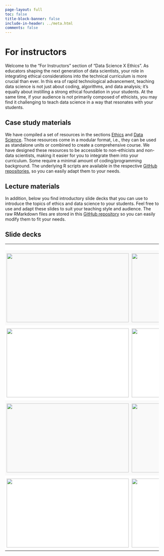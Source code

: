```yaml
---
page-layout: full
toc: false
title-block-banner: false
include-in-header: ../meta.html
comments: false
---
```


# For instructors

Welcome to the "For Instructors" section of "Data Science X Ethics". As educators shaping the next generation of data scientists, your role in integrating ethical considerations into the technical curriculum is more crucial than ever. In this era of rapid technological advancement, teaching data science is not just about coding, algorithms, and data analysis; it's equally about instilling a strong ethical foundation in your students. At the same time, if your audience is not primarily composed of ethicists, you may find it challenging to teach data science in a way that resonates with your students.

## Case study materials

We have compiled a set of resources in the sections <a href="../ethics/ethics.html">Ethics</a> and <a href="../data_science/data_science.html"> 
Data Science</a>. Those resources come in a modular format, i.e., they can be used as standalone units or combined to create a comprehensive course. We have designed these resources to be accessible to non-ethicists and non-data scientists, making it easier for you to integrate them into your curriculum. Some require a minimal amount of coding/programming background. The underlying R scripts are available in the respective [GitHub repositories](https://github.com/ds-ethics/dse-website/tree/main/data_science/ds), so you can easily adapt them to your needs.


## Lecture materials

In addition, below you find introductory slide decks that you can use to introduce the topics of ethics and data science to your students. Feel free to use and adapt these slides to suit your teaching style and audience. The raw RMarkdown files are stored in this [GitHub repository](https://github.com/ds-ethics/dse-slides) so you can easily modify them to fit your needs.


## Slide decks

```{=HTML}
<style type="text/css">
.tg  {border:none;border-collapse:collapse;border-color:#ccc;border-spacing:0;}
.tg td{background-color:#fff;border-color:#ccc;border-style:solid;border-width:0px;color:#333;
  font-family:Arial, sans-serif;font-size:14px;overflow:hidden;padding:10px 5px;word-break:normal;}
.tg th{background-color:#f0f0f0;border-color:#ccc;border-style:solid;border-width:0px;color:#333;
  font-family:Arial, sans-serif;font-size:14px;font-weight:normal;overflow:hidden;padding:10px 5px;word-break:normal;}
.tg .tg-c10m{background-color:#f9f9f9;border-color:#000000;font-weight:bold;text-align:left;vertical-align:top}
.tg .tg-mcqj{border-color:#000000;font-weight:bold;text-align:left;vertical-align:top}
.tg .tg-73oq{border-color:#000000;text-align:left;vertical-align:top}
.tg .tg-i817{background-color:#f9f9f9;border-color:#000000;text-align:left;vertical-align:top}
@media screen and (max-width: 767px) {.tg {width: auto !important;}.tg col {width: auto !important;}.tg-wrap {overflow-x: auto;-webkit-overflow-scrolling: touch;}}</style>
<div class="tg-wrap"><table class="tg"><tbody>
  <tr>
    <td class="tg-mcqj"></td>
    <td class="tg-73oq"></td>
  </tr>
  <tr>
    <td class="tg-c10m"><a href="https://raw.githack.com/ds-ethics/dse-slides/main/ds-01-intro/ds-01-intro.html"><img src="https://raw.githack.com/ds-ethics/dse-slides/main/ds-01-intro/ds-01-intro-title.png" width="400" height="225"></a></td>
    <td class="tg-i817"><a href="https://raw.githack.com/ds-ethics/dse-slides/main/ds-01-intro/ds-01-intro.html"><img src="https://raw.githack.com/ds-ethics/dse-slides/main/ds-01-intro/ds-01-intro-toc.png" width="400" height="225"></a></td>
  </tr>
  <tr>
    <td class="tg-mcqj"><a href="https://raw.githack.com/ds-ethics/dse-slides/main/ds-02-bigdata/ds-02-bigdata.html"><img src="https://raw.githack.com/ds-ethics/dse-slides/main/ds-02-bigdata/ds-02-bigdata-title.png" width="400" height="225"></a></td>
    <td class="tg-73oq"><a href="https://raw.githack.com/ds-ethics/dse-slides/main/ds-02-bigdata/ds-02-bigdata.html"><img src="https://raw.githack.com/ds-ethics/dse-slides/main/ds-02-bigdata/ds-02-bigdata-toc.png" width="400" height="225"></a></td>
  </tr>
  <tr>
    <td class="tg-c10m"><a href="https://raw.githack.com/ds-ethics/dse-slides/main/ds-03-machinelearning/ds-03-machinelearning.html"><img src="https://raw.githack.com/ds-ethics/dse-slides/main/ds-03-machinelearning/ds-03-machinelearning-title.png" width="400" height="225"></a></td>
    <td class="tg-i817"><a href="https://raw.githack.com/ds-ethics/dse-slides/main/ds-03-machinelearning/ds-03-machinelearning.html"><img src="https://raw.githack.com/ds-ethics/dse-slides/main/ds-03-machinelearning/ds-03-machinelearning-toc.png" width="400" height="225"></a></td>
  </tr>
  <tr>
    <td class="tg-mcqj"><a href="https://raw.githack.com/ds-ethics/dse-slides/main/ds-04-everydayethics/ds-04-everydayethics.html"><img src="https://raw.githack.com/ds-ethics/dse-slides/main/ds-04-everydayethics/ds-04-everydayethics-title.png" width="400" height="225"></a></td>
    <td class="tg-73oq"><a href="https://raw.githack.com/ds-ethics/dse-slides/main/ds-04-everydayethics/ds-04-everydayethics.html"><img src="https://raw.githack.com/ds-ethics/dse-slides/main/ds-04-everydayethics/ds-04-everydayethics-toc.png" width="400" height="225"></a></td>
  </tr>
</tbody></table></div>
```